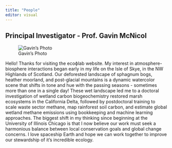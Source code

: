 ```yaml
---
title: "People"
editor: visual
---
```


## Principal Investigator - Prof. Gavin McNicol

::: {.grid}
::: {.g-col-6}
![Gavin's Photo](images/headshots/gavin.png)
:::
::: {.g-col-6}
Hello! Thanks for visiting the ecoϕlab website. My interest in atmosphere-biosphere interactions began early in my life on the Isle of Skye, in the NW Highlands of Scotland. Our deforested landscape of sphagnum bogs, heather moorland, and post-glacial mountains is a dynamic watercolor scene that shifts in tone and hue with the passing seasons - sometimes more than one in a single day! These wet landscape led me to a doctoral investigation of wetland carbon biogeochemistry restored marsh ecosystems in the California Delta, followed by postdoctoral training to scale waste sector methane, map rainforest soil carbon, and estimate global wetland methane emissions using bookkeeping and machine learning approaches. The biggest shift in my thinking since beginning at the University of Illinois Chicago is that I now believe our work must seek a harmonious balance between local conservation goals and global change concerns. I love spaceship Earth and hope we can work together to improve our stewardship of it's incredible ecology.
:::
:::


